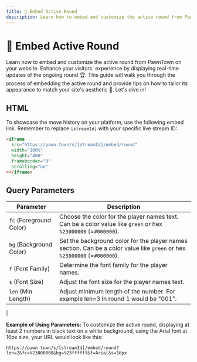 ```yaml
---
title: 🎯 Embed Active Round
description: Learn how to embed and customize the active round from PawnTown on your website.
---
```


# 🎯 Embed Active Round

Learn how to embed and customize the active round from PawnTown on your website. Enhance your visitors' experience by displaying real-time updates of the ongoing round 🏆. This guide will walk you through the process of embedding the active round and provide tips on how to tailor its appearance to match your site's aesthetic 🎨. Let's dive in!

## HTML

To showcase the move history on your platform, use the following embed link. Remember to replace `[streamId]` with your specific live stream ID:

```html
<iframe
  src="https://pawn.town/s/[streamId]/embed/round"
  width="100%"
  height="400"
  frameborder="0"
  scrolling="no"
></iframe>
```

## Query Parameters

| Parameter               | Description                                                                                                               |
| ----------------------- | ------------------------------------------------------------------------------------------------------------------------- |
| `fc` (Foreground Color) | Choose the color for the player names text. Can be a color value like `green` or hex `%23000000` (=`#000000`).            |
| `bg` (Background Color) | Set the background color for the player names section. Can be a color value like `green` or hex `%23000000` (=`#000000`). |
| `f` (Font Family)       | Determine the font family for the player names.                                                                           |
| `s` (Font Size)         | Adjust the font size for the player names text.                                                                           |
| `len` (Min Length)      | Adjust minimum length of the number. For example len=3 in round 1 would be "001".
|

**Example of Using Parameters:**
To customize the active round, displaying at least 2 numbers in black text on a white background, using the Arial font at 16px size, your URL would look like this:

```url copy
https://pawn.town/s/[streamId]/embed/round?len=2&fc=%23000000&bg=%23ffffff&f=Arial&s=16px
```
